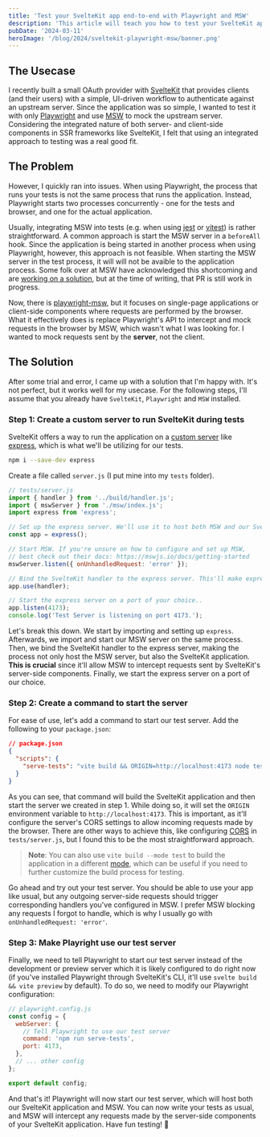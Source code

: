 ```yaml
---
title: 'Test your SvelteKit app end-to-end with Playwright and MSW'
description: 'This article will teach you how to test your SvelteKit app end-to-end with Playwright and MSW. It targets usecases where your SvelteKit app is consuming data from upstream APIs and you want to test the app in isolation, but both server- and client-side components in an end-to-end fashion.'
pubDate: '2024-03-11'
heroImage: '/blog/2024/sveltekit-playwright-msw/banner.png'
---
```



## The Usecase

I recently built a small OAuth provider with [SvelteKit](https://kit.svelte.dev/) that provides clients (and their users) with a simple, UI-driven workflow to authenticate against an upstream server. Since the application was so simple, I wanted to test it with only [Playwright](https://playwright.dev) and use [MSW](https://github.com/mswjs/msw) to mock the upstream server. Considering the integrated nature of both server- and client-side components in SSR frameworks like SvelteKit, I felt that using an integrated approach to testing was a real good fit.

## The Problem

However, I quickly ran into issues. When using Playwright, the process that runs your tests is not the same process that runs the application. Instead, Playwright starts two processes concurrently - one for the tests and browser, and one for the actual application.

Usually, integrating MSW into tests (e.g. when using [jest](https://github.com/jestjs/jest) or [vitest](https://vitest.dev/)) is rather straightforward. A common approach is start the MSW server in a `beforeAll` hook. Since the application is being started in another process when using Playwright, however, this approach is not feasible. When starting the MSW server in the test process, it will will not be avaible to the application process. Some folk over at MSW have acknowledged this shortcoming and are [working on a solution](https://github.com/mswjs/msw/pull/1617), but at the time of writing, that PR is still work in progress.

Now, there is [playwright-msw](https://github.com/valendres/playwright-msw), but it focuses on single-page applications or client-side components where requests are performed by the browser. What it effectively does is replace Playwright's API to intercept and mock requests in the browser by MSW, which wasn't what I was looking for. I wanted to mock requests sent by the **server**, not the client.

## The Solution

After some trial and error, I came up with a solution that I'm happy with. It's not perfect, but it works well for my usecase. For the following steps, I'll assume that you already have `SvelteKit`, `Playwright` and `MSW` installed.

### Step 1: Create a custom server to run SvelteKit during tests

SvelteKit offers a way to run the application on a [custom server](https://kit.svelte.dev/docs/adapter-node#custom-server) like [express](https://github.com/expressjs/express), which is what we'll be utilizing for our tests.

```bash
npm i --save-dev express
```

Create a file called `server.js` (I put mine into my `tests` folder).

```js
// tests/server.js
import { handler } from '../build/handler.js';
import { mswServer } from './msw/index.js';
import express from 'express';

// Set up the express server. We'll use it to host both MSW and our SvelteKit application.
const app = express();

// Start MSW. If you're unsure on how to configure and set up MSW,
// best check out their docs: https://mswjs.io/docs/getting-started
mswServer.listen({ onUnhandledRequest: 'error' });

// Bind the SvelteKit handler to the express server. This'll make express host the SvelteKit application.
app.use(handler);

// Start the express server on a port of your choice..
app.listen(4173);
console.log('Test Server is listening on port 4173.');
```

Let's break this down. We start by importing and setting up `express`. Afterwards, we import and start our MSW server on the same process. Then, we bind the SvelteKit handler to the express server, making the process not only host the MSW server, but also the SvelteKit application. **This is crucial** since it'll allow MSW to intercept requests sent by SvelteKit's server-side components. Finally, we start the express server on a port of our choice.

### Step 2: Create a command to start the server

For ease of use, let's add a command to start our test server. Add the following to your `package.json`:

```json
// package.json
{
  "scripts": {
    "serve-tests": "vite build && ORIGIN=http://localhost:4173 node tests/server.js"
  }
}
```

As you can see, that command will build the SvelteKit application and then start the server we created in step 1. While doing so, it will set the `ORIGIN` environment variable to `http://localhost:4173`. This is important, as it'll configure the server's CORS settings to allow incoming requests made by the browser. There are other ways to achieve this, like configuring [CORS](https://www.npmjs.com/package/cors) in `tests/server.js`, but I found this to be the most straightforward approach.

> **Note**: You can also use `vite build --mode test` to build the application in a different [mode](https://vitejs.dev/guide/env-and-mode), which can be useful if you need to further customize the build process for testing.

Go ahead and try out your test server. You should be able to use your app like usual, but any outgoing server-side requests should trigger corresponding handlers you've configured in MSW. I prefer MSW blocking any requests I forgot to handle, which is why I usually go with `onUnhandledRequest: 'error'`.

### Step 3: Make Playright use our test server

Finally, we need to tell Playwright to start our test server instead of the development or preview server which it is likely configured to do right now (if you've installed Playwright through SvelteKit's CLI, it'll use `svelte build && vite preview` by default). To do so, we need to modify our Playwright configuration:

```js
// playwright.config.js
const config = {
  webServer: {
    // Tell Playwright to use our test server
    command: 'npm run serve-tests',
    port: 4173,
  },
  // ... other config
};

export default config;
```

And that's it! Playwright will now start our test server, which will host both our SvelteKit application and MSW. You can now write your tests as usual, and MSW will intercept any requests made by the server-side components of your SvelteKit application. Have fun testing! 🎉
